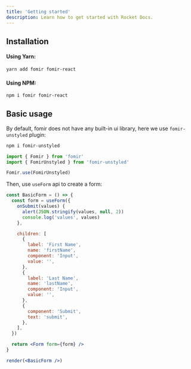 ```yaml
---
title: 'Getting started'
description: Learn how to get started with Rocket Docs.
---
```


## Installation

#### Using Yarn:

```bash
yarn add fomir fomir-react
```

#### Using NPM:

```bash
npm i fomir fomir-react
```

## Basic usage

By default, fomir does not have any built-in ui library, here we use `fomir-unstyled` plugin:

```bash
npm i fomir-unstyled
```

```js
import { Fomir } from 'fomir'
import { FomirUnstyled } from 'fomir-unstyled'

Fomir.use(FomirUnstyled)
```

Then, use `useForm` api to create a form:

```jsx live=true
const BasicForm = () => {
  const form = useForm({
    onSubmit(values) {
      alert(JSON.stringify(values, null, 2))
      console.log('values', values)
    },

    children: [
      {
        label: 'First Name',
        name: 'firstName',
        component: 'Input',
        value: '',
      },
      {
        label: 'Last Name',
        name: 'lastName',
        component: 'Input',
        value: '',
      },
      {
        component: 'Submit',
        text: 'submit',
      },
    ],
  })

  return <Form form={form} />
}

render(<BasicForm />)
```
